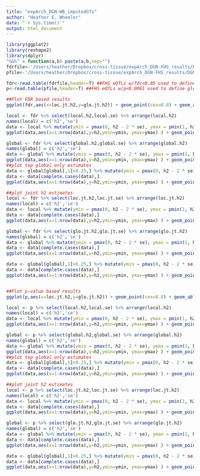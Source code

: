 ```yaml
---
title: "expArch_DGN-WB_imputedGTs"
author: "Heather E. Wheeler"
date: "`r Sys.time()`"
output: html_document
---
```



```r
library(ggplot2)
library(reshape2)
library(dplyr)
"%&%" = function(a,b) paste(a,b,sep="")
fdrfile<-'/Users/heather/Dropbox/cross-tissue/expArch_DGN-FHS_results/DGN-WB.h2.all.models_FHSfdr0.05.all.Chr1-22.2015-03-11.txt'
pfile<-'/Users/heather/Dropbox/cross-tissue/expArch_DGN-FHS_results/DGN-WB.h2.all.models_FHSp0.0001.all.Chr1-22.2015-03-11.txt'

fdr<-read.table(fdrfile,header=T) ##FHS eQTLs w/fdr<0.05 used to define global GRM
p<-read.table(pfile,header=T) ##FHS eQTLs w/p<0.0001 used to define global GRM

##Plot FDR based results
ggplot(fdr,aes(x=loc.jt.h2,y=glo.jt.h2)) + geom_point(cex=0.8) + geom_abline(intercept=1, slope=-1,color='red') + xlab(expression("Local (within 1Mb) h"^2)) + ylab(expression("Global (FHS eQTLs fdr < 0.05) h"^2)) + coord_cartesian(ylim=c(0,1),xlim=c(0,1)) + ggtitle("DGN-WB Joint Heritability")

local <- fdr %>% select(local.h2,local.se) %>% arrange(local.h2) 
names(local) = c('h2','se')
data <- local %>% mutate(ymin = pmax(0, h2 - 2 * se), ymax = pmin(1, h2 + 2 * se) )
ggplot(data,aes(x=1:nrow(data),y=h2,ymin=ymin, ymax=ymax) ) + geom_pointrange(col='gray')+geom_point()+ggtitle('DGN-WB Only Local (w/in 1 Mb) Heritability')

global <- fdr %>% select(global.h2,global.se) %>% arrange(global.h2) 
names(global) = c('h2','se')
data <- global %>% mutate(ymin = pmax(0, h2 - 2 * se), ymax = pmin(1, h2 + 2 * se) )
ggplot(data,aes(x=1:nrow(data),y=h2,ymin=ymin, ymax=ymax) ) + geom_pointrange(col='gray')+geom_point()+ggtitle('DGN-WB Only Global (FHS eQTLs fdr < 0.05) Heritability')
##plot top global only estimates
data <- global[global[,1]>0.25,] %>% mutate(ymin = pmax(0, h2 - 2 * se), ymax = pmin(1, h2 + 2 * se) )
data <- data[complete.cases(data),]
ggplot(data,aes(x=1:nrow(data),y=h2,ymin=ymin, ymax=ymax) ) + geom_pointrange(col='gray')+geom_point()+ggtitle('DGN-WB Only Global (FHS eQTLs fdr < 0.05) Heritability > 0.25')

##plot joint h2 estimates
local <- fdr %>% select(loc.jt.h2,loc.jt.se) %>% arrange(loc.jt.h2) 
names(local) = c('h2','se')
data <- local %>% mutate(ymin = pmax(0, h2 - 2 * se), ymax = pmin(1, h2 + 2 * se) )
data <- data[complete.cases(data),]
ggplot(data,aes(x=1:nrow(data),y=h2,ymin=ymin, ymax=ymax) ) + geom_pointrange(col='gray')+geom_point()+ggtitle('DGN-WB Joint Local (w/in 1 Mb) Heritability')

global <- fdr %>% select(glo.jt.h2,glo.jt.se) %>% arrange(glo.jt.h2) 
names(global) = c('h2','se')
data <- global %>% mutate(ymin = pmax(0, h2 - 2 * se), ymax = pmin(1, h2 + 2 * se) )
data <- data[complete.cases(data),]
ggplot(data,aes(x=1:nrow(data),y=h2,ymin=ymin, ymax=ymax) ) + geom_pointrange(col='gray')+geom_point()+ggtitle('DGN-WB Joint Global (FHS eQTLs fdr < 0.05) Heritability')

data <- global[global[,1]>0.25,] %>% mutate(ymin = pmax(0, h2 - 2 * se), ymax = pmin(1, h2 + 2 * se) )
data <- data[complete.cases(data),]
ggplot(data,aes(x=1:nrow(data),y=h2,ymin=ymin, ymax=ymax) ) + geom_pointrange(col='gray')+geom_point()+ggtitle('DGN-WB Joint Global (FHS eQTLs fdr < 0.05) Heritability > 0.25')


##Plot p-value based results
ggplot(p,aes(x=loc.jt.h2,y=glo.jt.h2)) + geom_point(cex=0.8) + geom_abline(intercept=1, slope=-1,color='red') + xlab(expression("Local (within 1Mb) h"^2)) + ylab(expression("Global (FHS eQTLs p < 0.0001) h"^2)) + coord_cartesian(ylim=c(0,1),xlim=c(0,1)) + ggtitle("DGN-WB Joint Heritability")

local <- p %>% select(local.h2,local.se) %>% arrange(local.h2) 
names(local) = c('h2','se')
data <- local %>% mutate(ymin = pmax(0, h2 - 2 * se), ymax = pmin(1, h2 + 2 * se) )
ggplot(data,aes(x=1:nrow(data),y=h2,ymin=ymin, ymax=ymax) ) + geom_pointrange(col='gray')+geom_point()+ggtitle('DGN-WB Only Local (w/in 1 Mb) Heritability')

global <- p %>% select(global.h2,global.se) %>% arrange(global.h2) 
names(global) = c('h2','se')
data <- global %>% mutate(ymin = pmax(0, h2 - 2 * se), ymax = pmin(1, h2 + 2 * se) )
ggplot(data,aes(x=1:nrow(data),y=h2,ymin=ymin, ymax=ymax) ) + geom_pointrange(col='gray')+geom_point()+ggtitle('DGN-WB Only Global (FHS eQTLs p < 0.0001) Heritability')
##plot top global only estimates
data <- global[global[,1]>0.25,] %>% mutate(ymin = pmax(0, h2 - 2 * se), ymax = pmin(1, h2 + 2 * se) )
data <- data[complete.cases(data),]
ggplot(data,aes(x=1:nrow(data),y=h2,ymin=ymin, ymax=ymax) ) + geom_pointrange(col='gray')+geom_point()+ggtitle('DGN-WB Only Global (FHS eQTLs p < 0.0001) Heritability > 0.25')

##plot joint h2 estimates
local <- p %>% select(loc.jt.h2,loc.jt.se) %>% arrange(loc.jt.h2) 
names(local) = c('h2','se')
data <- local %>% mutate(ymin = pmax(0, h2 - 2 * se), ymax = pmin(1, h2 + 2 * se) )
data <- data[complete.cases(data),]
ggplot(data,aes(x=1:nrow(data),y=h2,ymin=ymin, ymax=ymax) ) + geom_pointrange(col='gray')+geom_point()+ggtitle('DGN-WB Joint Local (w/in 1 Mb) Heritability')

global <- p %>% select(glo.jt.h2,glo.jt.se) %>% arrange(glo.jt.h2) 
names(global) = c('h2','se')
data <- global %>% mutate(ymin = pmax(0, h2 - 2 * se), ymax = pmin(1, h2 + 2 * se) )
data <- data[complete.cases(data),]
ggplot(data,aes(x=1:nrow(data),y=h2,ymin=ymin, ymax=ymax) ) + geom_pointrange(col='gray')+geom_point()+ggtitle('DGN-WB Joint Global (FHS eQTLs p < 0.0001) Heritability')

data <- global[global[,1]>0.25,] %>% mutate(ymin = pmax(0, h2 - 2 * se), ymax = pmin(1, h2 + 2 * se) )
data <- data[complete.cases(data),]
ggplot(data,aes(x=1:nrow(data),y=h2,ymin=ymin, ymax=ymax) ) + geom_pointrange(col='gray')+geom_point()+ggtitle('DGN-WB Joint Global (FHS eQTLs p < 0.0001) Heritability > 0.25')

```